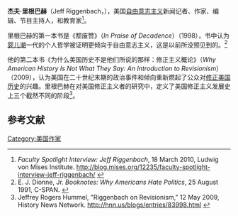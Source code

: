 '''杰夫·里根巴赫'''（Jeff Riggenbach，{{bd|1947年|1月12日||}}），美国[[自由意志主义|自由意志主义]]新闻记者、作家、编辑、节目主持人，和教育家<ref>''Faculty Spotlight Interview: Jeff Riggenbach'', 18 March 2010, Ludwig von Mises Institute. http://blog.mises.org/12235/faculty-spotlight-interview-jeff-riggenbach/ {{Wayback|url=http://blog.mises.org/12235/faculty-spotlight-interview-jeff-riggenbach/ |date=20120419061032 }}</ref>。

里根巴赫的第一本书是《颓废赞》（''In Praise of Decadence''）（1998），书中认为[[婴儿潮|婴儿潮]]一代的个人哲学被证明更倾向于自由意志主义，这是以前所没预见到的。<ref>E. J. Dionne, Jr. ''Booknotes: Why Americans Hate Politics'', 25 August 1991, C-SPAN. {{cite web |url=http://www.booknotes.org/Transcript/?ProgramID=1066&QueryText |title=存档副本 |accessdate=2010-10-31 |deadurl=yes |archiveurl=https://web.archive.org/web/20100926101918/http://booknotes.org/Transcript/?ProgramID=1066 |archivedate=2010-09-26 }}</ref>

他的第二本书《为什么美国历史不是他们所说的那样：修正主义概论》（''Why American History Is Not What They Say: An Introduction to Revisionism''）（2009），认为美国在二十世纪末期的政治事件和倾向重新燃起了公众对[[歷史修正主義|修正美国历史]]的兴趣。里根巴赫在对美国修正主义者的研究中，定义了美国修正主义发展史上三个截然不同的阶段<ref>Jeffrey Rogers Hummel, "Riggenbach on Revisionism," 12 May 2009, History News Network. http://hnn.us/blogs/entries/83998.html {{Wayback|url=http://hnn.us/blogs/entries/83998.html |date=20090727111325 }}</ref>。

==参考文献==
{{Reflist}}

{{DEFAULTSORT:Riggenbach, Jeff}} 
{{美國人物小作品}}

[[Category:美国作家|Category:美国作家]]